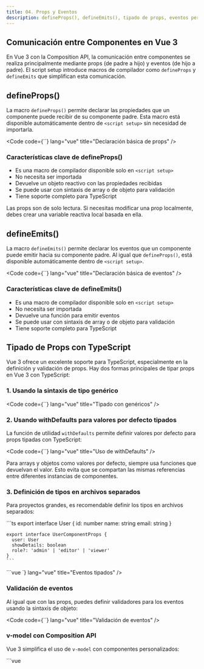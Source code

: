 ```yaml
---
title: 04. Props y Eventos
description: defineProps(), defineEmits(), tipado de props, eventos personalizados, validación y valores por defecto
---
```



## Comunicación entre Componentes en Vue 3

En Vue 3 con la Composition API, la comunicación entre componentes se realiza principalmente mediante props (de padre a hijo) y eventos (de hijo a padre). El script setup introduce macros de compilador como `defineProps` y `defineEmits` que simplifican esta comunicación.

## defineProps()

La macro `defineProps()` permite declarar las propiedades que un componente puede recibir de su componente padre. Esta macro está disponible automáticamente dentro de `<script setup>` sin necesidad de importarla.

<Code code={`<script setup>
// Declaración simple de props
const props = defineProps(['title', 'message'])

// Acceso a las props
console.log(props.title)
console.log(props.message)
</script>`} lang="vue" title="Declaración básica de props" />

### Características clave de defineProps()

- Es una macro de compilador disponible solo en `<script setup>`
- No necesita ser importada
- Devuelve un objeto reactivo con las propiedades recibidas
- Se puede usar con sintaxis de array o de objeto para validación
- Tiene soporte completo para TypeScript

<Aside type="tip">
Las props son de solo lectura. Si necesitas modificar una prop localmente, debes crear una variable reactiva local basada en ella.
</Aside>

## defineEmits()

La macro `defineEmits()` permite declarar los eventos que un componente puede emitir hacia su componente padre. Al igual que `defineProps()`, está disponible automáticamente dentro de `<script setup>`.

<Code code={`<script setup>
// Declaración simple de eventos
const emit = defineEmits(['update', 'delete'])

// Emitir eventos
function updateItem() {
  emit('update', { id: 1, name: 'Updated Item' })
}

function deleteItem() {
  emit('delete', 1) // Emitir con el ID como payload
}
</script>`} lang="vue" title="Declaración básica de eventos" />

### Características clave de defineEmits()

- Es una macro de compilador disponible solo en `<script setup>`
- No necesita ser importada
- Devuelve una función para emitir eventos
- Se puede usar con sintaxis de array o de objeto para validación
- Tiene soporte completo para TypeScript

## Tipado de Props con TypeScript

Vue 3 ofrece un excelente soporte para TypeScript, especialmente en la definición y validación de props. Hay dos formas principales de tipar props en Vue 3 con TypeScript:

### 1. Usando la sintaxis de tipo genérico

<Code code={`<script setup lang="ts">
// Definición de tipos
interface User {
  id: number
  name: string
  email: string
  active?: boolean
}

// Uso de genéricos para tipar props
const props = defineProps<{
  user: User
  items: string[]
  count: number
  isAdmin?: boolean // prop opcional
}>()

// TypeScript conoce los tipos
console.log(props.user.name) // ✓ OK
console.log(props.user.age)  // ✗ Error: la propiedad 'age' no existe
</script>`} lang="vue" title="Tipado con genéricos" />

### 2. Usando withDefaults para valores por defecto tipados

La función de utilidad `withDefaults` permite definir valores por defecto para props tipadas con TypeScript:

<Code code={`<script setup lang="ts">
interface Props {
  title?: string
  likes?: number
  isPublished?: boolean
  tags?: string[]
  author?: { name: string, id: number }
}

// withDefaults combina tipos con valores por defecto
const props = withDefaults(defineProps<Props>(), {
  title: 'Sin título',
  likes: 0,
  isPublished: false,
  tags: () => ['general'],  // Para arrays y objetos, usar funciones
  author: () => ({ name: 'Anónimo', id: -1 })
})
</script>`} lang="vue" title="Uso de withDefaults" />

<Aside type="note">
Para arrays y objetos como valores por defecto, siempre usa funciones que devuelvan el valor. Esto evita que se compartan las mismas referencias entre diferentes instancias de componentes.
</Aside>

### 3. Definición de tipos en archivos separados

Para proyectos grandes, es recomendable definir los tipos en archivos separados:

<Tabs>
  <TabItem label="types.ts">
    ```ts
    export interface User {
      id: number
      name: string
      email: string
    }
    
    export interface UserComponentProps {
      user: User
      showDetails: boolean
      role?: 'admin' | 'editor' | 'viewer'
    }
    ```
  </TabItem>
  <TabItem label="UserComponent.vue">
    ```vue
    <script setup lang="ts">
    import { UserComponentProps } from './types'
    
    const props = defineProps<UserComponentProps>()
    </script>
    ```
  </TabItem>
</Tabs>

## Eventos Personalizados

Los eventos personalizados permiten la comunicación de hijo a padre. En Vue 3 con la Composition API, se definen y emiten usando `defineEmits()`.

### Definición de eventos con TypeScript

<Code code={`<script setup lang="ts">
// Definición tipada de eventos
const emit = defineEmits<{
  (e: 'update', payload: { id: number, data: any }): void
  (e: 'delete', id: number): void
  (e: 'select'): void  // Evento sin payload
}>()

// Uso con verificación de tipos
emit('update', { id: 1, data: { name: 'Nuevo nombre' } }) // ✓ OK
emit('delete', 1) // ✓ OK
emit('select') // ✓ OK

// Errores detectados por TypeScript:
// emit('update') // ✗ Error: falta el payload
// emit('delete', '1') // ✗ Error: el payload debe ser un número
// emit('unknown') // ✗ Error: evento no definido
</script>`} lang="vue" title="Eventos tipados" />

### Validación de eventos

Al igual que con las props, puedes definir validadores para los eventos usando la sintaxis de objeto:

<Code code={`<script setup>
const emit = defineEmits({
  // Debe pasar la validación para emitir
  submit: (payload) => {
    // Retorna true o false
    if (!payload.email || !payload.password) {
      console.warn('Datos incompletos')
      return false
    }
    return true
  },
  // Sin validación
  cancel: null
})

// Solo se emite si pasa la validación
emit('submit', { email: 'user@example.com', password: '12345' }) // ✓ OK
emit('submit', {}) // ✗ No se emite y muestra advertencia
</script>`} lang="vue" title="Validación de eventos" />

### v-model con Composition API

Vue 3 simplifica el uso de `v-model` con componentes personalizados:

<Tabs>
  <TabItem label="Componente Padre">
    ```vue
    <template>
      <!-- v-model:modelValue es equivalente a v-model -->
      <CustomInput v-model="searchText" />
      
      <!-- v-model con nombre personalizado -->
      <CustomInput v-model:search="searchText" />
      
      <!-- Múltiples v-model en un mismo componente -->
      <UserForm 
        v-model:name="userName" 
        v-model:email="userEmail" 
      />
    </template>
    
    <script setup>
    import { ref } from 'vue'
    import CustomInput from './CustomInput.vue'
    import UserForm from './UserForm.vue'
    
    const searchText = ref('')
    const userName = ref('')
    const userEmail = ref('')
    </script>
    ```
  </TabItem>
  <TabItem label="Componente Hijo (CustomInput.vue)">
    ```vue
    <template>
      <input 
        :value="modelValue" 
        @input="$emit('update:modelValue', $event.target.value)" 
      />
    </template>
    
    <script setup>
    // Para v-model estándar
    defineProps(['modelValue'])
    defineEmits(['update:modelValue'])
    </script>
    ```
  </TabItem>
  <TabItem label="Con nombre personalizado">
    ```vue
    <template>
      <input 
        :value="search" 
        @input="$emit('update:search', $event.target.value)" 
      />
    </template>
    
    <script setup>
    // Para v-model:search
    defineProps(['search'])
    defineEmits(['update:search'])
    </script>
    ```
  </TabItem>
</Tabs>

## Validación y Valores por Defecto

Vue 3 ofrece varias formas de validar props y establecer valores por defecto.

### Validación de props con sintaxis de objeto

<Code code={`<script setup>
const props = defineProps({
  // Tipo básico
  title: String,
  
  // Múltiples tipos permitidos
  id: [String, Number],
  
  // Requerido
  author: {
    type: Object,
    required: true
  },
  
  // Con valor por defecto
  status: {
    type: String,
    default: 'draft'
  },
  
  // Valor por defecto para objetos/arrays (usar función)
  tags: {
    type: Array,
    default: () => ['general']
  },
  
  // Función de validación personalizada
  price: {
    type: Number,
    validator: (value) => value >= 0
  },
  
  // Función como tipo (verificación en tiempo de ejecución)
  user: Function,
  
  // Valores permitidos (enum)
  category: {
    type: String,
    validator: (value) => ['news', 'blog', 'tutorial'].includes(value)
  }
})
</script>`} lang="vue" title="Validación de props" />

### Combinando TypeScript con validación en tiempo de ejecución

Para tener tanto la verificación de tipos en tiempo de compilación (TypeScript) como la validación en tiempo de ejecución, puedes usar la sintaxis de runtime props:

<Code code={`<script setup lang="ts">
// Importar tipos de runtime de Vue

// Definir tipo complejo
interface User {
  id: number
  name: string
  role: 'admin' | 'user'
}

// Combinar TypeScript con validación en runtime
const props = defineProps({
  user: {
    type: Object as PropType<User>,
    required: true,
    validator: (user: User) => Boolean(user.id && user.name && user.role)
  },
  items: {
    type: Array as PropType<string[]>,
    default: () => []
  },
  callback: {
    type: Function as PropType<(id: number) => void>,
    required: false
  }
})
</script>`} lang="vue" title="TypeScript con validación runtime" />

<Aside type="tip">
La validación de props se realiza antes de crear la instancia del componente. Por tanto, las propiedades de instancia como `data` o `computed` no están disponibles en las funciones `default` o `validator`.
</Aside>

### Mejores prácticas para props y eventos

1. **Nombres descriptivos**: Usa nombres claros y descriptivos para props y eventos
2. **Validación completa**: Siempre valida tus props, especialmente en componentes reutilizables
3. **Documentación**: Documenta el propósito de cada prop y evento
4. **Props inmutables**: Trata las props como inmutables, no las modifiques directamente
5. **Eventos específicos**: Emite eventos específicos con nombres claros y payloads bien definidos
6. **TypeScript**: Aprovecha TypeScript para mejorar la seguridad de tipos

<Aside type="caution">
Evita usar el evento `input` directamente en componentes personalizados. En su lugar, usa el patrón `update:propName` para mantener la consistencia con el sistema de reactividad de Vue.
</Aside>
